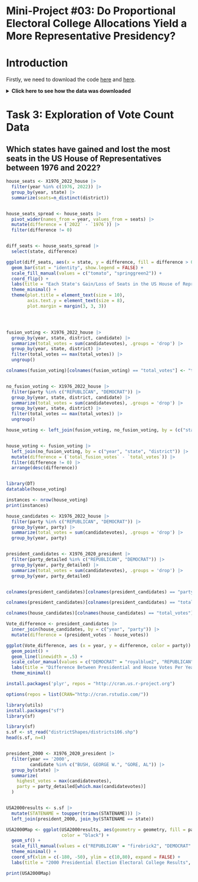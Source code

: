 # Mini-Project #03: Do Proportional Electoral College Allocations Yield a More Representative Presidency?


# Introduction 

Firstly, we need to download the code [here](https://dataverse.harvard.edu/dataset.xhtml?persistentId=doi:10.7910/DVN/IG0UN2) and [here](https://dataverse.harvard.edu/dataset.xhtml?persistentId=doi:10.7910/DVN/42MVDX). 



<details>
  <summary>**Click here to see how the data was downloaded**</summary>
```r
library(tidyverse)
library(readxl)
library(readr)

X1976_2022_house <- read_csv("1976-2022-house.csv")

X1976_2020_president <- read_csv("1976-2020-president.csv")



```
</details>


# Task 3: Exploration of Vote Count Data 

## Which states have gained and lost the most seats in the US House of Representatives between 1976 and 2022?


```r


house_seats <- X1976_2022_house |>
  filter(year %in% c(1976, 2022)) |>
  group_by(year, state) |> 
  summarize(seats=n_distinct(district))


house_seats_spread <- house_seats |>
  pivot_wider(names_from = year, values_from = seats) |>
  mutate(difference = (`2022` - `1976`)) |>
  filter(difference != 0)


diff_seats <- house_seats_spread |>
  select(state, difference)

ggplot(diff_seats, aes(x = state, y = difference, fill = difference > 0)) +
  geom_bar(stat = "identity", show.legend = FALSE) +
  scale_fill_manual(values = c("tomato", "springgreen2")) +
  coord_flip() +
  labs(title = "Each State's Gain/Loss of Seats in the US House of Representatives from 1976 - 2022", x = "State", y = "Difference of Seats") +
  theme_minimal() +
  theme(plot.title = element_text(size = 10),
        axis.text.y = element_text(size = 8),
        plot.margin = margin(3, 3, 3))





```





```r

fusion_voting <- X1976_2022_house |>
  group_by(year, state, district, candidate) |>
  summarize(total_votes = sum(candidatevotes), .groups = 'drop') |>
  group_by(year, state, district) |>
  filter(total_votes == max(total_votes)) |>
  ungroup()

colnames(fusion_voting)[colnames(fusion_voting) == "total_votes"] <- "total_fusion_votes"


no_fusion_voting <- X1976_2022_house |>
  filter(party %in% c("REPUBLICAN", "DEMOCRAT")) |>
  group_by(year, state, district, candidate) |>
  summarize(total_votes = sum(candidatevotes), .groups = 'drop') |>
  group_by(year, state, district) |>
  filter(total_votes == max(total_votes)) |>
  ungroup()

house_voting <- left_join(fusion_voting, no_fusion_voting, by = (c("state","district")))


house_voting <- fusion_voting |>
  left_join(no_fusion_voting, by = c("year", "state", "district")) |>
  mutate(difference = (`total_fusion_votes` - `total_votes`)) |>
  filter(difference != 0) |>
  arrange(desc(difference))


library(DT)
datatable(house_voting) 

instances <- nrow(house_voting)
print(instances)


```





```r

house_candidates <- X1976_2022_house |>
  filter(party %in% c("REPUBLICAN", "DEMOCRAT")) |>
  group_by(year, party) |>
  summarize(total_votes = sum(candidatevotes), .groups = 'drop') |>
  group_by(year, party)


president_candidates <- X1976_2020_president |>
  filter(party_detailed %in% c("REPUBLICAN", "DEMOCRAT")) |>
  group_by(year, party_detailed) |>
  summarize(total_votes = sum(candidatevotes), .groups = 'drop') |>
  group_by(year, party_detailed)


colnames(president_candidates)[colnames(president_candidates) == "party_detailed"] <- "party"

colnames(president_candidates)[colnames(president_candidates) == "total_votes"] <- "president_votes"

colnames(house_candidates)[colnames(house_candidates) == "total_votes"] <- "house_votes"

Vote_difference <- president_candidates |>
  inner_join(house_candidates, by = c("year", "party")) |>
  mutate(difference = (president_votes - house_votes))

ggplot(Vote_difference, aes (x = year, y = difference, color = party)) + 
  geom_point() +
  geom_line(linewidth = .5) + 
  scale_color_manual(values = c("DEMOCRAT" = "royalblue2", "REPUBLICAN" = "firebrick2")) +
  labs(title = "Difference Between Presidential and House Votes Per Year", x = "Year", y = "Difference of Votes (President - House)") +
  theme_minimal()

```







```r

install.packages('plyr', repos = "http://cran.us.r-project.org")

options(repos = list(CRAN="http://cran.rstudio.com/"))

library(utils)
install.packages("sf")
library(sf)

library(sf)
s.sf <- st_read("districtShapes/districts106.shp")
head(s.sf, n=4)


president_2000 <- X1976_2020_president |>
  filter(year == '2000',
         candidate %in% c("BUSH, GEORGE W.", "GORE, AL")) |>
  group_by(state) |>
  summarize(
    highest_votes = max(candidatevotes),
    party = party_detailed[which.max(candidatevotes)]
  )


USA2000results <- s.sf |>
  mutate(STATENAME = toupper(trimws(STATENAME))) |>
  left_join(president_2000, join_by(STATENAME == state)) 

USA2000Map <- ggplot(USA2000results, aes(geometry = geometry, fill = party),
                     color = "black") +
  geom_sf() + 
  scale_fill_manual(values = c("REPUBLICAN" = "firebrick2", "DEMOCRAT" = "royalblue2")) +
  theme_minimal() +
  coord_sf(xlim = c(-180, -50), ylim = c(10,80), expand = FALSE) +
  labs(title = "2000 Presidential Election Electoral College Results", fill = "Winning Party") 

print(USA2000Map)



```





















